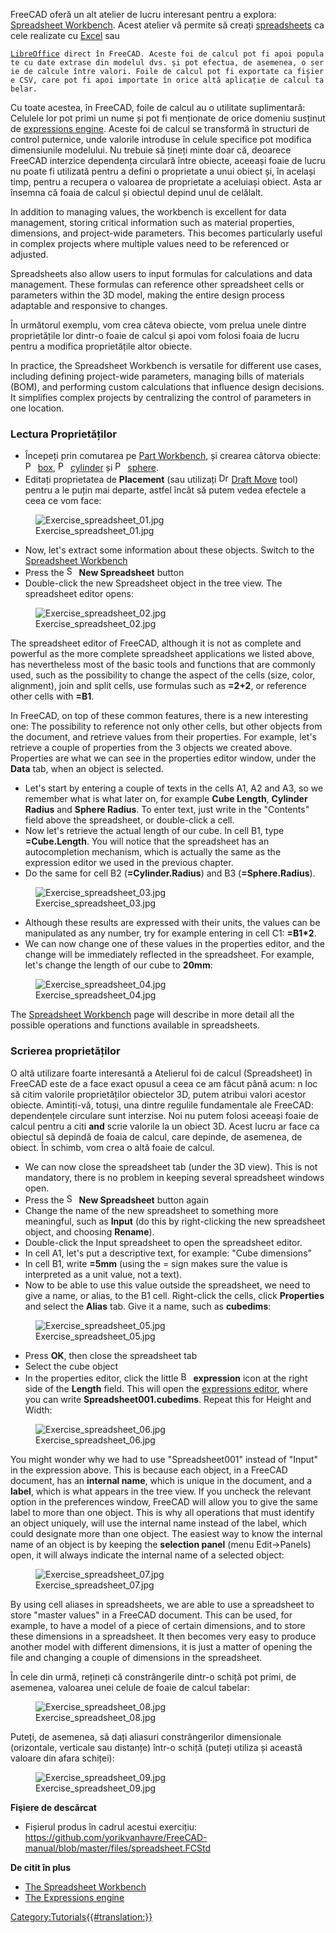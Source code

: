<languages/>

{{Docnav
|[[Manual:BIM_modeling|BIM modeling]]
|[[Manual:Creating_FEM_analyses|Creating FEM analyses]]
|[[Manual:Introduction|Manual start]]
|IconC=Crystal_Clear_manual.png
}}

{{Manual:TOC}}

<div class="mw-translate-fuzzy">
FreeCAD oferă un alt atelier de lucru interesant pentru a explora: [[Spreadsheet_Workbench|Spreadsheet Workbench]]. Acest atelier vă permite să creați [https://en.wikipedia.org/wiki/Spreadsheet spreadsheets] ca cele realizate cu  [https://en.wikipedia.org/wiki/Microsoft_Excel Excel] sau
 [https://en.wikipedia.org/wiki/OpenOffice.org_Calc LibreOffice] direct în FreeCAD. Aceste foi de calcul pot fi apoi populate cu date extrase din modelul dvs. și pot efectua, de asemenea, o serie de calcule între valori. Foile de calcul pot fi exportate ca fișiere CSV, care pot fi apoi importate în orice altă aplicație de calcul tabelar.
</div>

<div class="mw-translate-fuzzy">
Cu toate acestea, în FreeCAD, foile de calcul au o utilitate suplimentară: Celulele lor pot primi un nume și pot fi menționate de orice domeniu susținut de [[Expressions|expressions engine]]. Aceste foi de calcul se transformă în structuri de control puternice, unde valorile introduse în celule specifice pot modifica dimensiunile modelului. Nu trebuie să țineți minte doar că, deoarece FreeCAD interzice dependența circulară între obiecte, aceeași foaie de lucru nu poate fi utilizată pentru a defini o proprietate a unui obiect și, în același timp, pentru a recupera o valoarea de proprietate a aceluiași obiect. Asta ar însemna că foaia de calcul și obiectul depind unul de celălalt.
</div>

In addition to managing values, the workbench is excellent for data management, storing critical information such as material properties, dimensions, and project-wide parameters. This becomes particularly useful in complex projects where multiple values need to be referenced or adjusted.

Spreadsheets also allow users to input formulas for calculations and data management. These formulas can reference other spreadsheet cells or parameters within the 3D model, making the entire design process adaptable and responsive to changes.

<div class="mw-translate-fuzzy">
În următorul exemplu, vom crea câteva obiecte, vom prelua unele dintre proprietățile lor dintr-o foaie de calcul și apoi vom folosi foaia de lucru pentru a modifica proprietățile altor obiecte.
</div>

In practice, the Spreadsheet Workbench is versatile for different use cases, including defining project-wide parameters, managing bills of materials (BOM), and performing custom calculations that influence design decisions. It simplifies complex projects by centralizing the control of parameters in one location.

<div class="mw-translate-fuzzy">
=== Lectura Proprietăților ===
</div>

<span id="Reading_properties"></span>
<div class="mw-translate-fuzzy">
* Începeți prin comutarea pe [[Part Workbench]], și crearea câtorva obiecte:  [[Image:Part_Box.png|16px]] [[Part_Box|box]],  [[Image:Part_Cylinder.png|16px]] [[Part_Cylinder|cylinder]] și [[Image:Part_Sphere.png|16px]] [[Part_Sphere|sphere]].
* Editați proprietatea de  '''Placement'''  (sau utilizați [[Image:Draft_Move.png|16px]] [[Draft Move]] tool) pentru a le puțin mai departe, astfel încât să putem vedea efectele a ceea ce vom face:
</div>

<div class="mw-translate-fuzzy">
[[Image:Exercise_spreadsheet_01.jpg]]
</div>

<div class="mw-translate-fuzzy">
* Now, let's extract some information about these objects. Switch to the [[Spreadsheet_Workbench|Spreadsheet Workbench]]
* Press the [[Image:Spreadsheet_Create.png|16px]] '''New Spreadsheet''' button
* Double-click the new Spreadsheet object in the tree view. The spreadsheet editor opens:
</div>

<div class="mw-translate-fuzzy">
[[Image:Exercise_spreadsheet_02.jpg]]
</div>

<div class="mw-translate-fuzzy">
The spreadsheet editor of FreeCAD, although it is not as complete and powerful as the more complete spreadsheet applications we listed above, has nevertheless most of the basic tools and functions that are commonly used, such as the possibility to change the aspect of the cells (size, color, alignment), join and split cells, use formulas such as '''=2+2''', or reference other cells with '''=B1'''.
</div>

<div class="mw-translate-fuzzy">
In FreeCAD, on top of these common features, there is a new interesting one: The possibility to reference not only other cells, but other objects from the document, and retrieve values from their properties. For example, let's retrieve a couple of properties from the 3 objects we created above. Properties are what we can see in the properties editor window, under the '''Data''' tab, when an object is selected.
</div>

<div class="mw-translate-fuzzy">
* Let's start by entering a couple of texts in the cells A1, A2 and A3, so we remember what is what later on, for example '''Cube Length''', '''Cylinder Radius''' and '''Sphere Radius'''. To enter text, just write in the "Contents" field above the spreadsheet, or double-click a cell.
* Now let's retrieve the actual length of our cube. In cell B1, type '''=Cube.Length'''. You will notice that the spreadsheet has an autocompletion mechanism, which is actually the same as the expression editor we used in the previous chapter.
* Do the same for cell B2 ('''=Cylinder.Radius''') and B3 ('''=Sphere.Radius''').
</div>

<div class="mw-translate-fuzzy">
[[Image:Exercise_spreadsheet_03.jpg]]
</div>

<div class="mw-translate-fuzzy">
* Although these results are expressed with their units, the values can be manipulated as any number, try for example entering in cell C1: '''=B1*2'''.
* We can now change one of these values in the properties editor, and the change will be immediately reflected in the spreadsheet. For example, let's change the length of our cube to '''20mm''':
</div>

<div class="mw-translate-fuzzy">
[[Image:Exercise_spreadsheet_04.jpg]]
</div>

<div class="mw-translate-fuzzy">
The [[Spreadsheet_Workbench|Spreadsheet Workbench]] page will describe in more detail all the possible operations and functions available in spreadsheets.
</div>

<div class="mw-translate-fuzzy">
=== Scrierea proprietăților ===
</div>

<span id="Writing_properties"></span>
<div class="mw-translate-fuzzy">
O altă utilizare foarte interesantă a Atelierul foi de calcul (Spreadsheet) în  FreeCAD este de a face exact opusul a ceea ce am făcut până acum: n loc să citim valorile proprietăților obiectelor 3D, putem atribui valori acestor obiecte. Amintiți-vă, totuși, una dintre regulile fundamentale ale FreeCAD: dependențele circulare sunt interzise. Noi nu putem folosi aceeași foaie de calcul pentru a citi '''and''' scrie valorile la un obiect 3D. Acest lucru ar face ca obiectul să depindă de foaia de calcul, care depinde, de asemenea, de obiect. În schimb, vom crea o altă foaie de calcul.
</div>

<div class="mw-translate-fuzzy">
* We can now close the spreadsheet tab (under the 3D view). This is not mandatory, there is no problem in keeping several spreadsheet windows open.
* Press the [[Image:Spreadsheet_Create.png|16px]] '''New Spreadsheet''' button again
* Change the name of the new spreadsheet to something more meaningful, such as '''Input''' (do this by right-clicking the new spreadsheet object, and choosing '''Rename''').
* Double-click the Input spreadsheet to open the spreadsheet editor.
* In cell A1, let's put a descriptive text, for example: "Cube dimensions"
* In cell B1, write '''=5mm''' (using the = sign makes sure the value is interpreted as a unit value, not a text).
* Now to be able to use this value outside the spreadsheet, we need to give a name, or alias, to the B1 cell.  Right-click the cells, click '''Properties''' and select the '''Alias''' tab. Give it a name, such as '''cubedims''':
</div>

<div class="mw-translate-fuzzy">
[[Image:Exercise_spreadsheet_05.jpg]]
</div>

<div class="mw-translate-fuzzy">
* Press '''OK''', then close the spreadsheet tab
* Select the cube object
* In the properties editor, click the little [[Image:Bound-expression-unset.png|16px]] '''expression''' icon at the right side of the '''Length''' field. This will open the [[Expressions|expressions editor]], where you can write '''Spreadsheet001.cubedims'''. Repeat this for Height and Width:
</div>

<div class="mw-translate-fuzzy">
[[Image:Exercise_spreadsheet_06.jpg]]
</div>

<div class="mw-translate-fuzzy">
You might wonder why we had to use "Spreadsheet001" instead of "Input" in the expression above. This is because each object, in a FreeCAD document, has an '''internal name''', which is unique in the document, and a '''label''', which is what appears in the tree view. If you uncheck the relevant option in the preferences window, FreeCAD will allow you to give the same label to more than one object. This is why all operations that must identify an object uniquely, will use the internal name instead of the label, which could designate more than one object. The easiest way to know the internal name of an object is by keeping the '''selection panel''' (menu Edit->Panels) open, it will always indicate the internal name of a selected object:
</div>

<div class="mw-translate-fuzzy">
[[Image:Exercise_spreadsheet_07.jpg]]
</div>

<div class="mw-translate-fuzzy">
By using cell aliases in spreadsheets, we are able to use a spreadsheet to store "master values" in a FreeCAD document. This can be used, for example, to have a model of a piece of certain dimensions, and to store these dimensions in a spreadsheet. It then becomes very easy to produce another model with different dimensions, it is just a matter of opening the file and changing a couple of dimensions in the spreadsheet.
</div>

<div class="mw-translate-fuzzy">
În cele din urmă, rețineți că constrângerile dintr-o schiță pot primi, de asemenea, valoarea unei celule de foaie de calcul tabelar:
</div>

<div class="mw-translate-fuzzy">
[[Image:Exercise_spreadsheet_08.jpg]]
</div>

Puteți, de asemenea, să dați aliasuri constrângerilor dimensionale (orizontale, verticale sau distanțe) într-o schiță (puteți utiliza și această valoare din afara schiței):

<div class="mw-translate-fuzzy">
[[Image:Exercise_spreadsheet_09.jpg]]
</div>

'''Fişiere de descărcat'''

* Fișierul produs în cadrul acestui exercițiu: https://github.com/yorikvanhavre/FreeCAD-manual/blob/master/files/spreadsheet.FCStd

'''De citit în plus'''

<div class="mw-translate-fuzzy">
* [[Spreadsheet_Workbench|The Spreadsheet Workbench]]
* [[Expressions|The Expressions engine]]
</div>


{{Docnav
|[[Manual:BIM_modeling|BIM modeling]]
|[[Manual:Creating_FEM_analyses|Creating FEM analyses]]
|[[Manual:Introduction|Manual start]]
|IconC=Crystal_Clear_manual.png
}}

[[Category:Tutorials{{#translation:}}]]